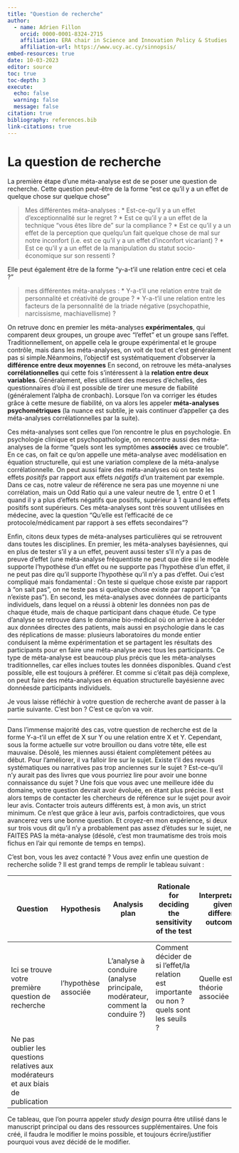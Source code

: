 ```yaml
---
title: "Question de recherche"
author:
  - name: Adrien Fillon
    orcid: 0000-0001-8324-2715
    affiliation: ERA chair in Science and Innovation Policy & Studies 
    affiliation-url: https://www.ucy.ac.cy/sinnopsis/ 
embed-resources: true
date: 10-03-2023
editor: source
toc: true
toc-depth: 3
execute: 
  echo: false
  warning: false
  message: false
citation: true
bibliography: references.bib
link-citations: true
---
```


# La question de recherche

La première étape d'une méta-analyse est de se poser une question de recherche.
Cette question peut-être de la forme "est ce qu'il y a un effet de quelque chose sur quelque chose"

> Mes différentes méta-analyses : 
  * Est-ce-qu'il y a un effet d'exceptionnalité sur le regret ?
  * Est ce qu'il y a un effet de la technique "vous êtes libre de" sur la compliance ?
  * Est ce qu'il y a un effet de la perception que quelqu'un fait quelque chose de mal sur notre inconfort (i.e. est ce qu'il y a un effet d'inconfort vicariant) ?
  * Est ce qu'il y a un effet de la manipulation du statut socio-économique sur son ressenti ?
  
Elle peut également être de la forme "y-a-t'il une relation entre ceci et cela ?"

> mes différentes méta-analyses : 
* Y-a-t'il une relation entre trait de personnalité et créativité de groupe ?
* Y-a-t'il une relation entre les facteurs de la personnalité de la triade négative (psychopathie, narcissisme, machiavellisme) ?

On retruve donc en premier les méta-analyses **expérimentales**, qui comparent deux groupes, un groupe avec "l'effet" et un groupe sans l'effet. Traditionnellement, on appelle cela le groupe expérimental et le groupe contrôle, mais dans les méta-analyses, on voit de tout et c'est généralement pas si simple.Néanmoins, l'objectif est systématiquement d'observer la **différence entre deux moyennes**
En second, on retrouve les méta-analyses **corrélationnelles** qui cette fois s'intéressent à la **relation entre deux variables**. Généralement, elles utilisent des mesures d'échelles, des questionnaires d'où il est possible de tirer une mesure de fiabilité (généralement l'alpha de cronbach). Lorsque l'on va corriger les études grâce à cette mesure de fiabilité, on va alors les appeler **méta-analyses psychométriques** (la nuance est subtile, je vais continuer d'appeller ça des méta-analyses corrélationnelles par la suite).

Ces méta-analyses sont celles que l'on rencontre le plus en psychologie. En psychologie clinique et psychopathologie, on rencontre aussi des méta-analyses de la forme "quels sont les symptômes **associés** avec ce trouble". En ce cas, on fait ce qu'on appelle une méta-analyse avec modélisation en équation structurelle, qui est une variation complexe de la méta-analyse corrélationnelle. On peut aussi faire des méta-analyses où on teste les effets *positifs* par rapport aux effets *négatifs* d'un traitement par exemple. Dans ce cas, notre valeur de référence ne sera pas une moyenne ni une corrélation, mais un Odd Ratio qui a une valeur neutre de 1, entre 0 et 1 quand il y a plus d'effets négatifs que positifs, supérieur à 1 quand les effets positifs sont supérieurs. Ces méta-analyses sont très souvent utilisées en médecine, avec la question "Qu'elle est l'efficacité de ce protocole/médicament par rapport à ses effets secondaires"? 

Enfin, citons deux types de méta-analyses particulières qui se retrouvent dans toutes les disciplines. En premier, les méta-analyses bayésiennes, qui en plus de tester s'il y a un effet, peuvent aussi tester s'il n'y a pas de preuve d'effet (une méta-analyse fréquentiste ne peut que dire si le modèle supporte l'hypothèse d'un effet ou ne supporte pas l'hypothèse d'un effet, il ne peut pas dire qu'il supporte l'hypothèse qu'il n'y a pas d'effet. Oui c'est compliqué mais fondamental : On teste si quelque chose existe par rapport à "on sait pas", on ne teste pas si quelque chose existe par rapport à "ça n'existe pas"). En second, les méta-analyses avec données de participants individuels, dans lequel on a réussi à obtenir les données non pas de chaque étude, mais de chaque participant dans chaque étude. Ce type d'analyse se retrouve dans le domaine bio-médical où on arrive à accéder aux données directes des patients, mais aussi en psychologie dans le cas des réplications de masse: plusieurs laboratoires du monde entier conduisent la même expérimentation et se partagent les résultats des participants pour en faire une méta-analyse avec tous les participants. Ce type de méta-analyse est beaucoup plus précis que les méta-analyses traditionnelles, car elles inclues toutes les données disponibles. Quand c'est possible, elle est toujours à préférer. Et comme si c'était pas déjà complexe, on peut faire des méta-analyses en équation structurelle bayésienne avec donnéesde participants individuels.

Je vous laisse réfléchir à votre question de recherche avant de passer à la partie suivante. C'est bon ? C'est ce qu'on va voir.

---
Dans l'immense majorité des cas, votre question de recherche est de la forme Y-a-t'il un effet de X sur Y ou une relation entre X et Y. Cependant, sous la forme actuelle sur votre brouillon ou dans votre tête, elle est mauvaise. Désolé, les miennes aussi étaient complètement pétées au début. Pour l'améliorer, il va falloir lire sur le sujet. Existe t'il des revues systématiques ou narratives pas trop anciennes sur le sujet ? Est-ce-qu'il n'y aurait pas des livres que vous pourriez lire pour avoir une bonne connaissance du sujet ?
Une fois que vous avec une meilleure idée du domaine, votre question devrait avoir évoluée, en étant plus précise. Il est alors temps de contacter les chercheurs de référence sur le sujet pour avoir leur avis. Contacter trois auteurs différents est, à mon avis, un strict minimum. Ce n'est que grâce à leur avis, parfois contradictoires, que vous avancerez vers une bonne question. Et croyez-en mon expérience, si deux sur trois vous dit qu'il n'y a probablement pas assez d'études sur le sujet, ne FAITES PAS la méta-analyse (désolé, c'est mon traumatisme des trois mois fichus en l'air qui remonte de temps en temps).

C'est bon, vous les avez contacté ? Vous avez enfin une question de recherche solide ? Il est grand temps de remplir le tableau suivant :

| Question | Hypothesis | Analysis plan | Rationale for deciding the sensitivity of the test | Interpretation given different outcomes	| Theory that could be shown wrong by the outcomes |
| ----- |------|-------|------------|------------|--------|
| Ici se trouve votre première question de recherche | l'hypothèse associée | L'analyse à conduire (analyse principale, modérateur, comment la conduire ?) | Comment décider de si l'effet/la relation est importante ou non ? quels sont les seuils ? | Quelle est la théorie associée |
| Ne pas oublier les questions relatives aux modérateurs et aux biais de publication ||||||

Ce tableau, que l'on pourra appeler *study design* pourra être utilisé dans le manuscript principal ou dans des ressources supplémentaires. Une fois créé, il faudra le modifier le moins possible, et toujours écrire/justifier pourquoi vous avez décidé de le modifier.


